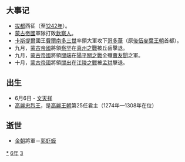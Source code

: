 {{yearTOC|1236|南宋'''[[端平|端平]]三年'''；大理'''[[仁壽_(大理)|仁壽]]十年'''；越南'''[[天應政平|天應政平]]五年'''；日本'''[[嘉禎|嘉禎]]二年'''}}
== 大事记 ==
*[[拔都|拔都]]西征（至[[1242年|1242年]]）。
*[[蒙古帝國|蒙古帝國]]軍隊打敗[[欽察人|欽察人]]。
*[[卡斯提爾|卡斯提爾]]國王[[費爾南多三世_(卡斯蒂利亞)|費爾南多三世]]率領大軍攻下[[哥多華|哥多華]]（原[[後伍麥葉王朝|後伍麥葉王朝]]首都）。
*九月，[[蒙古帝國|蒙古帝國]]將領[[察罕|察罕]]在[[真州之戰|真州之戰]]被丘岳擊退。
*九月，[[蒙古帝國|蒙古帝國]]將領[[闊端|闊端]]在[[陽平關之戰_(1236年)|陽平關之戰]]全殲[[曹友聞|曹友聞]]之軍。
*十月，[[蒙古帝國|蒙古帝國]]將領[[闊出|闊出]]在[[江陵之戰_(1236年)|江陵之戰]]被[[孟珙|孟珙]]擊退。

== 出生 ==
*6月6日 - [[文天祥|文天祥]]
*[[高麗忠烈王|高麗忠烈王]]，是[[高麗王朝|高麗王朝]]第25任君主（1274年—1308年在位）

== 逝世 ==
{{Wikisource year mention}}
* [[金朝|金朝]]將軍－[[郭虾蟆|郭虾蟆]]

[[Category:1236年|*]]
[[Category:1230年代|6年]]
[[Category:13世纪各年|3]]